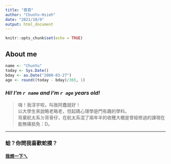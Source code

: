 ```yaml
---
title: "首頁"
author: "ChunYu-Hsieh"
date: "2021/10/9"
output: html_document
---
```


```r
knitr::opts_chunk$set(echo = TRUE)
```

## **About me**
```r
name <- "ChunYu" 
today <- Sys.Date()
bday <- as.Date("2000-03-27")
age <- round((today - bday)/365, 1)
```
### ***Hi! I'm `r name` and I'm `r age` years old!***
>嗨！我淳宇啦，叫我阿蠢就好！  
>以大學生來說略老略老，但起碼心理學是門有趣的學科。  
>背棄航太系ㄉ背骨仔，在航太系混了兩年半的收穫大概是曾經修過的課現在能無痛抵免：D。  

* * * 

### **蛤？你問我喜歡蛇摸？**
#### [我想一下ㄟ](hobby.html)

